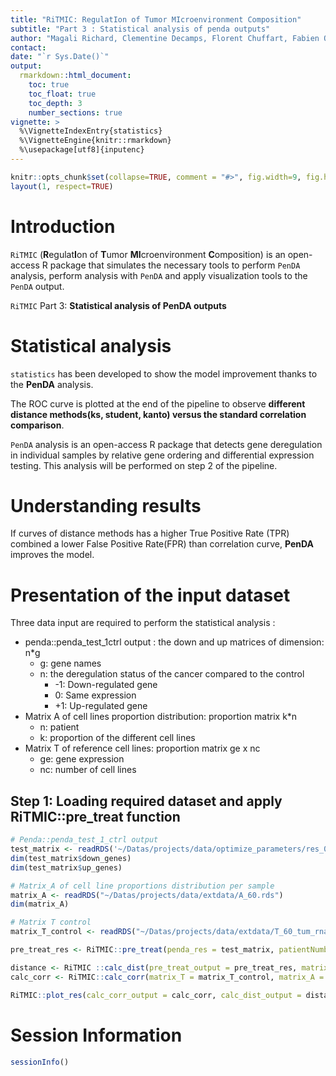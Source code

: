 ```yaml
---
title: "RiTMIC: RegulatIon of Tumor MIcroenvironment Composition"
subtitle: "Part 3 : Statistical analysis of penda outputs"
author: "Magali Richard, Clementine Decamps, Florent Chuffart, Fabien Quinquis, Daniel Jost"
contact: 
date: "`r Sys.Date()`"
output: 
  rmarkdown::html_document:
    toc: true
    toc_float: true
    toc_depth: 3
    number_sections: true
vignette: >
  %\VignetteIndexEntry{statistics}
  %\VignetteEngine{knitr::rmarkdown}
  %\usepackage[utf8]{inputenc}
---
```


```r
knitr::opts_chunk$set(collapse=TRUE, comment = "#>", fig.width=9, fig.height=6, eval=TRUE, echo=TRUE, results="verbatim", dpi=75)
layout(1, respect=TRUE)
```


# Introduction

`RiTMIC` (**R**egulat**I**on of **T**umor **MI**croenvironment **C**omposition) is an open-access R package that simulates the necessary tools to perform `PenDA` analysis, perform analysis with `PenDA` and apply visualization tools to the `PenDA` output. 

`RiTMIC` Part 3: **Statistical analysis of PenDA outputs**

# Statistical analysis 

`statistics` has been developed to show the model improvement  thanks to the __PenDA__ analysis. 

The ROC curve is plotted at the end of the pipeline to observe __different distance methods(ks, student, kanto) versus the standard correlation comparison__.

`PenDA` analysis is an open-access R package that detects gene deregulation in individual samples by relative gene ordering and differential expression testing. This analysis will be performed on step 2 of the pipeline.

# Understanding results 

If curves of distance methods has a higher True Positive Rate (TPR) combined a lower False Positive Rate(FPR) than correlation curve, __PenDA__ improves the model.  

# Presentation of the input dataset

Three data input are required to perform the statistical analysis :

- penda::penda_test_1ctrl output : the down and up matrices of dimension: n*g 
  - g: gene names 
  - n: the deregulation status of the cancer compared to the control
    - -1: Down-regulated gene 
    - 0: Same expression
    - +1: Up-regulated gene 

- Matrix A of cell lines proportion distribution: proportion matrix k*n
  - n: patient 
  - k: proportion of the different cell lines
  
- Matrix T of reference cell lines: proportion matrix ge x nc
  - ge: gene expression
  - nc: number of cell lines 
  
## Step 1: Loading required dataset and apply RiTMIC::pre_treat function

```r
# Penda::penda_test_1_ctrl output 
test_matrix <- readRDS('~/Datas/projects/data/optimize_parameters/res_0.8.RDS')
dim(test_matrix$down_genes)
dim(test_matrix$up_genes)

# Matrix_A of cell line proportions distribution per sample
matrix_A <- readRDS("~/Datas/projects/data/extdata/A_60.rds")
dim(matrix_A)

# Matrix T control 
matrix_T_control <- readRDS("~/Datas/projects/data/extdata/T_60_tum_rna_c_t.rds")

pre_treat_res <- RiTMIC::pre_treat(penda_res = test_matrix, patientNumber=5)

```

```r
distance <- RiTMIC ::calc_dist(pre_treat_output = pre_treat_res, matrix_A = matrix_A)
calc_corr <- RiTMIC::calc_corr(matrix_T = matrix_T_control, matrix_A = A_60p)
```

```r
RiTMIC::plot_res(calc_corr_output = calc_corr, calc_dist_output = distance, graph_title = "Analyse the model improvement thanks to PenDA with ROC curves")
```

# Session Information

```r
sessionInfo()
```